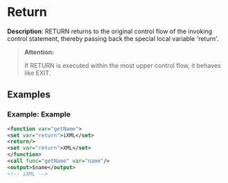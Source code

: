 # Return

 **Description**:
 RETURN returns to the original control flow of the invoking control statement, thereby passing back the special local variable 'return'.


> **Attention:**
>
> If RETURN is executed within the most upper control flow, it behaves like EXIT.

## Examples

### Example: Example

```xml
<function var="getName">
<set var="return">iXML</set>
<return/>
<set var="return">XML</set>
</function>
<call func="getName" var="name"/>
<output>$name</output>
<!-- iXML -->
```

